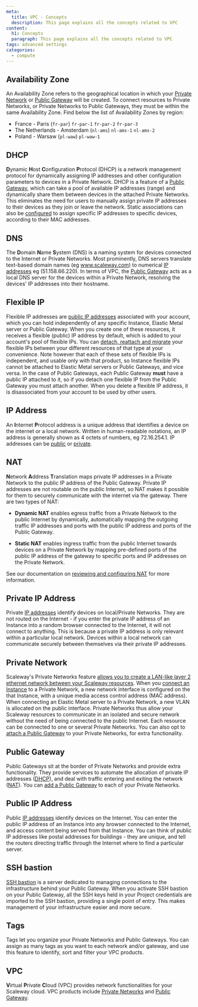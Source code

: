 ```yaml
---
meta:
  title: VPC - Concepts
  description: This page explains all the concepts related to VPC
content:
  h1: Concepts
  paragraph: This page explains all the concepts related to VPC
tags: advanced settings
categories:
  - compute
---
```


<Concept opened>

## Availability Zone

An Availability Zone refers to the geographical location in which your [Private Network](/network/vpc/concepts#private-networks) or [Public Gateway](/network/vpc/concepts#public-gateway) will be created. To connect resources to Private Networks, or Private Networks to Public Gateways, they must be within the same Availability Zone. Find below the list of Availability Zones by region:

- France - Paris (`fr-par`)
  `fr-par-1`
  `fr-par-2`
  `fr-par-3`
- The Netherlands - Amsterdam (`nl-ams`)
  `nl-ams-1`
  `nl-ams-2`
- Poland - Warsaw (`pl-waw`)
  `pl-waw-1`

</Concept>

<Concept opened>

## DHCP

**D**ynamic **H**ost **C**onfiguration **P**rotocol (DHCP) is a network management protocol for dynamically assigning IP addresses and other configuration parameters to devices in a Private Network. DHCP is a feature of a [Public Gateway](#public-gateway), which can take a pool of available IP addresses (range) and dynamically share them between devices in the attached Private Networks. This eliminates the need for users to manually assign private IP addresses to their devices as they join or leave the network. Static associations can also be [configured](/network/vpc/how-to/configure-a-public-gateway/#how-to-review-and-configure-dhcp) to assign specific IP addresses to specific devices, according to their MAC addresses.

</Concept>

<Concept opened>

## DNS

The **D**omain **N**ame **S**ystem (DNS) is a naming system for devices connected to the Internet or Private Networks. Most prominently, DNS servers translate text-based domain names (eg www.scaleway.com) to numerical [IP addresses](#ip-address) eg (51.158.66.220). In terms of VPC, the [Public Gateway](#public-gateway) acts as a local DNS server for the devices within a Private Network, resolving the devices' IP addresses into their hostname.

</Concept>

<Concept opened>

## Flexible IP

Flexible IP addresses are [public IP addresses](#public-ip-address) associated with your account, which you can hold independently of any specific Instance, Elastic Metal server or Public Gateway. When you create one of these resources, it receives a flexible (public) IP address by default, which is added to your account's pool of flexible IPs. You can [detach, reattach and migrate](/network/vpc/how-to/use-flexible-ips/) your flexible IPs between your different resources of that type at your convenience. Note however that each of these sets of flexible IPs is independent, and usable only with that product, so Instance flexible IPs cannot be attached to Elastic Metal servers or Public Gateways, and vice versa. In the case of Public Gateways, each Public Gateway **must** have a public IP attached to it, so if you detach one flexible IP from the Public Gateway you must attach another. When you delete a flexible IP address, it is disassociated from your account to be used by other users.

</Concept>

<Concept>

## IP Address

An **I**nternet **P**rotocol address is a unique address that identifies a device on the internet or a local network. Written in human-readable notations, an IP address is generally shown as 4 octets of numbers, eg 72.16.254.1. IP addresses can be [public](#public-ip-address) or [private](#private-ip-address).

</Concept>

<Concept>

## NAT 
**N**etwork **A**ddress **T**ranslation maps private IP addresses in a Private Network to the public IP address of the Public Gateway. Private IP addresses are not routable on the public Internet, so NAT makes it possible for them to securely communicate with the internet via the gateway. There are two types of NAT:

- **Dynamic NAT** enables egress traffic from a Private Network to the public Internet by dynamically, automatically mapping the outgoing traffic IP addresses and ports with the public IP address and ports of the Public Gateway.

- **Static NAT** enables ingress traffic from the public Internet towards devices on a Private Network by mapping pre-defined ports of the public IP address of the gateway to specific ports and IP addresses on the Private Network.

See our documentation on [reviewing and configuring NAT](/network/vpc/how-to/configure-a-public-gateway/#how-to-review-and-configure-nat/) for more information.

</Concept>

<Concept>

## Private IP Address

Private [IP addresses](#ip-address) identify devices on local/Private Networks. They are not routed on the Internet - if you enter the private IP address of an Instance into a random browser connected to the Internet, it will not connect to anything. This is because a private IP address is only relevant within a particular local network. Devices within a local network can communicate securely between themselves via their private IP addresses.

</Concept>

<Concept>

## Private Network

Scaleway's Private Networks feature [allows you to create a LAN-like layer 2 ethernet network between your Scaleway resources](/network/vpc/how-to/use-private-networks/#how-to-create-a-private-network/). When you [connect an Instance](/network/vpc/how-to/use-private-networks/#how-to-attach-and-detach-resources-tofrom-a-private-network/) to a Private Network, a new network interface is configured on the that Instance, with a unique media access control address (MAC address). When connecting an Elastic Metal server to a Private Network, a new VLAN is allocated on the public interface. Private Networks thus allow your Scaleway resources to communicate in an isolated and secure network without the need of being connected to the public Internet. Each resource can be connected to one or several Private Networks. You can also opt to [attach a Public Gateway](/network/vpc/how-to/use-private-networks/#how-to-attach-and-detach-public-gateways-tofrom-a-private-network/) to your Private Networks, for extra functionality.

</Concept>

<Concept>

## Public Gateway

Public Gateways sit at the border of Private Networks and provide extra functionality. They provide services to automate the allocation of private IP addresses ([DHCP](#dhcp)), and deal with traffic entering and exiting the network ([NAT](#nat)). You can [add a Public Gateway](/network/vpc/how-to/configure-a-public-gateway#how-to-attach-a-public-gateway-to-a-private-network/) to each of your Private Networks.

</Concept>

<Concept>

## Public IP Address

Public [IP addresses](#ip-address) identify devices on the Internet. You can enter the public IP address of an Instance into any browser connected to the Internet, and access content being served from that Instance. You can think of public IP addresses like postal addresses for buildings - they are unique, and tell the routers directing traffic through the Internet where to find a particular server.

</Concept>

<Concept>

## SSH bastion

[SSH bastion](/network/vpc/how-to/use-ssh-bastion) is a server dedicated to managing connections to the infrastructure behind your Public Gateway. When you activate SSH bastion on your Public Gateway, all the SSH keys held in your Project credentials are imported to the SSH bastion, providing a single point of entry. This makes management of your infrastructure easier and more secure.

</Concept>

<Concept>

## Tags 
Tags let you organize your Private Networks and Public Gateways. You can assign as many tags as you want to each network and/or gateway, and use this feature to identify, sort and filter your VPC products.

</Concept>

<Concept>

## VPC

**V**irtual **P**rivate **C**loud (VPC) provides network functionalities for your Scaleway cloud. VPC products include [Private Networks](#private-networks) and [Public Gateway](#public-gateway).

</Concept>
